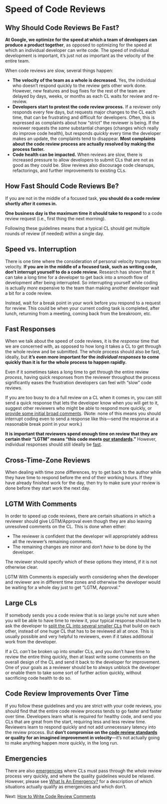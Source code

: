 # Speed of Code Reviews

## Why Should Code Reviews Be Fast? {#why}

**At Google, we optimize for the speed at which a team of developers can produce a product together**, as opposed to optimizing for the speed at which an individual developer can write code.
The speed of individual development is important, it's just not *as* important as the velocity of the entire team.

When code reviews are slow, several things happen:

-   **The velocity of the team as a whole is decreased.** Yes, the individual who doesn't respond quickly to the review gets other work done. However, new features and bug fixes for the rest of the team are delayed by days, weeks, or months as each CL waits for review and re-review.
-   **Developers start to protest the code review process.** If a reviewer only responds every few days, but requests major changes to the CL each time, that can be frustrating and difficult for developers. Often, this is expressed as complaints about how "strict" the reviewer is being. If the reviewer requests the *same* substantial changes (changes which really do improve code health), but responds *quickly* every time the developer makes an update, the complaints tend to disappear. **Most complaints about the code review process are actually resolved by making the process faster.**
-   **Code health can be impacted.** When reviews are slow, there is increased pressure to allow developers to submit CLs that are not as good as they could be. Slow reviews also discourage code cleanups, refactorings, and further improvements to existing CLs.

## How Fast Should Code Reviews Be? {#fast}

If you are not in the middle of a focused task, **you should do a code review shortly after it comes in.**

**One business day is the maximum time it should take to respond** to a code review request (i.e., first thing the next morning).

Following these guidelines means that a typical CL should get multiple rounds of review (if needed) within a single day.

## Speed vs. Interruption {#interruption}

There is one time where the consideration of personal velocity trumps team velocity.
**If you are in the middle of a focused task, such as writing code, don't interrupt yourself to do a code review.** Research has shown that it can take a long time for a developer to get back into a smooth flow of development after being interrupted.
So interrupting yourself while coding is actually *more* expensive to the team than making another developer wait a bit for a code review.

Instead, wait for a break point in your work before you respond to a request for review.
This could be when your current coding task is completed, after lunch, returning from a meeting, coming back from the breakroom, etc.

## Fast Responses {#responses}

When we talk about the speed of code reviews, it is the *response* time that we are concerned with, as opposed to how long it takes a CL to get through the whole review and be submitted.
The whole process should also be fast, ideally, but **it's even more important for the *individual responses* to come quickly than it is for the whole process to happen rapidly.**

Even if it sometimes takes a long time to get through the entire review *process*, having quick responses from the reviewer throughout the process significantly eases the frustration developers can feel with "slow" code reviews.

If you are too busy to do a full review on a CL when it comes in, you can still send a quick response that lets the developer know when you will get to it, suggest other reviewers who might be able to respond more quickly, or [provide some initial broad comments](navigate.md).
(Note: none of this means you should interrupt coding even to send a response like this---send the response at a reasonable break point in your work.)

**It is important that reviewers spend enough time on review that they are certain their "LGTM" means "this code meets [our standards](standard.md)."** However, individual responses should still ideally be [fast](#fast).

## Cross-Time-Zone Reviews {#tz}

When dealing with time zone differences, try to get back to the author while they have time to respond before the end of their working hours.
If they have already finished work for the day, then try to make sure your review is done before they start work the next day.

## LGTM With Comments {#lgtm-with-comments}

In order to speed up code reviews, there are certain situations in which a reviewer should give LGTM/Approval even though they are also leaving unresolved comments on the CL.
This is done when either:

-   The reviewer is confident that the developer will appropriately address all the reviewer's remaining comments.
-   The remaining changes are minor and don't *have* to be done by the developer.

The reviewer should specify which of these options they intend, if it is not otherwise clear.

LGTM With Comments is especially worth considering when the developer and reviewer are in different time zones and otherwise the developer would be waiting for a whole day just to get "LGTM, Approval."

## Large CLs {#large}

If somebody sends you a code review that is so large you're not sure when you will be able to have time to review it, your typical response should be to ask the developer to [split the CL into several smaller CLs](../developer/small-cls.md) that build on each other, instead of one huge CL that has to be reviewed all at once.
This is usually possible and very helpful to reviewers, even if it takes additional work from the developer.

If a CL *can't* be broken up into smaller CLs, and you don't have time to review the entire thing quickly, then at least write some comments on the overall design of the CL and send it back to the developer for improvement.
One of your goals as a reviewer should be to always unblock the developer or enable them to take some sort of further action quickly, without sacrificing code health to do so.

## Code Review Improvements Over Time {#time}

If you follow these guidelines and you are strict with your code reviews, you should find that the entire code review process tends to go faster and faster over time.
Developers learn what is required for healthy code, and send you CLs that are great from the start, requiring less and less review time.
Reviewers learn to respond quickly and not add unnecessary latency into the review process.
But **don't compromise on the [code review standards](standard.md) or quality for an imagined improvement in velocity**---it's not actually going to make anything happen more quickly, in the long run.

## Emergencies

There are also [emergencies](../emergencies.md) where CLs must pass through the *whole* review process very quickly, and where the quality guidelines would be relaxed.
However, please see [What Is An Emergency?](../emergencies.md#what)
for a description of which situations actually qualify as emergencies and which don't.

Next: [How to Write Code Review Comments](comments.md)
